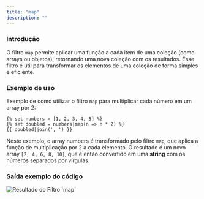 ```yaml
---
title: "map"
description: ""
---
```


### Introdução

O filtro `map` permite aplicar uma função a cada item de uma coleção (como arrays ou objetos), retornando uma nova coleção com os resultados. Esse filtro é útil para transformar os elementos de uma coleção de forma simples e eficiente.

### Exemplo de uso

Exemplo de como utilizar o filtro `map` para multiplicar cada número em um array por 2:

```twig
{% set numbers = [1, 2, 3, 4, 5] %}
{% set doubled = numbers|map(n => n * 2) %}
{{ doubled|join(', ') }}
```

Neste exemplo, o array numbers é transformado pelo filtro `map`, que aplica a função de multiplicação por 2 a cada elemento. O resultado é um novo array `[2, 4, 6, 8, 10]`, que é então convertido em uma **string** com os números separados por vírgulas.

### Saída exemplo do código

<img src="/map.png" alt="Resultado do Filtro `map`" />
